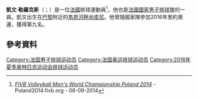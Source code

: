 '''凱文·勒羅克斯'''（{{lang-fr|Kévin Le Roux}}；{{bd|1989年|5月11日}}）是一位[[法國|法國]]排球運動員<ref>[http://poland2014.fivb.org/en/competition/teams/fra-france/players/kevin-le-roux?id=40694 ''FIVB Volleyball Men's World Championship Poland 2014''] {{Wayback|url=http://poland2014.fivb.org/en/competition/teams/fra-france/players/kevin-le-roux?id=40694 |date=20150704190639 }} - Poland2014.fivb.org - 08-09-2014</ref>，他也是[[法國國家男子排球隊|法國國家男子排球隊]]的一員。凱文出生在[[巴黎|巴黎]]附近的[[馬恩河畔尚皮尼|馬恩河畔尚皮尼]]。他曾隨國家隊參加2016年里約奧運，獲得第九名。

==參考資料==
{{Reflist}}

{{DEFAULTSORT:Le Roux, Kévin}}
[[Category:法国男子排球运动员|Category:法国男子排球运动员]]
[[Category:法国奥运排球运动员|Category:法国奥运排球运动员]]
[[Category:2016年夏季奥林匹克运动会排球运动员|Category:2016年夏季奥林匹克运动会排球运动员]]

{{Sport-bio-stub}}